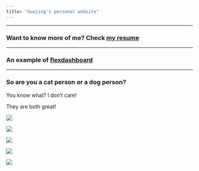 ```yaml
---
title: "Guojing's personal website"
---
```


***

### Want to know more of me? Check [my resume](resume.html)

***

### An example of [flexdashboard](flexdashboard/flexdashboard.html)

***

### So are you a cat person or a dog person?

You know what? I don't care! 

They are both great!

<img src="image/dog_cat.jpg">

<img src="image/cat_roll.jpg">

<img src="image/palm_press.jpeg">

<img src="image/panel_husky.jpg">

<img src="image/son_husky.jpg">